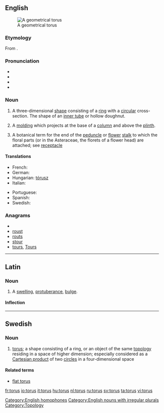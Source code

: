 {{was wotd|2007|April|10}}
{{wikipedia}}
{{also|Torus}}
==English==
[[Image:Torus.png|thumb|A geometrical torus]]

===Etymology===
From {{etyl|la}} {{term|torus||swelling, protuberance|lang=la}}.

===Pronunciation===
* {{IPA|/ˈtɔːrəs/}}
* {{audio|en-us-torus.ogg|Audio (US)}}
* {{rhymes|ɔːrəs}}
* {{homophones|Taurus}}

===Noun===
{{en-noun|tor|i}}

# {{geometry}} A three-dimensional [[shape]] consisting of a [[ring]] with a [[circular]] cross-section. The shape of an [[inner tube]] or hollow doughnut.
# {{architecture}} A [[molding]] which projects at the base of a [[column]] and above the [[plinth]].
# {{botany}} A botanical term for the end of the [[peduncle]] or [[flower]] [[stalk]] to which the floral parts (or in the Asteraceae, the florets of a flower head) are attached; see [[receptacle]]

====Translations====
{{trans-top|three dimensional shape}}
* French: {{t+|fr|tore|m}}
* German: {{t+|de|Torus}}
* Hungarian: [[tórusz]]
* Italian: {{t+|it|toro|m}}
{{trans-mid}}
* Portuguese: {{t+|pt|toro|m}}
* Spanish: {{t+|es|toro|m}}
* Swedish: {{t+|sv|torus|c}}
{{trans-bottom}}

===Anagrams===
* {{alphagram|orstu}}
* [[roust#English|roust]]
* [[routs#English|routs]]
* [[stour#English|stour]]
* [[tours#English|tours]], [[Tours#English|Tours]]

[[Category:English homophones]]
[[Category:English nouns with irregular plurals]]
[[Category:Topology]]

----

==Latin==

===Noun===
{{la-noun|torus|tori|torī|m|second}}

# A [[swelling]], [[protuberance]], [[bulge]].

====Inflection====
{{la-decl-2nd|tor}}

----

==Swedish==

===Noun===
{{sv-noun-reg-ar}}
{{infl|sv|noun|g=c}}

# {{context|topology|lang=sv}} [[#English|torus]]; a shape consisting of a ring, or an object of the same [[topology]] residing in a space of higher dimension; especially considered as a [[Cartesian product]] of two [[circle]]s in a four-dimensional space

====Related terms====
* [[flat torus]]

[[fr:torus]]
[[io:torus]]
[[it:torus]]
[[hu:torus]]
[[nl:torus]]
[[ru:torus]]
[[sv:torus]]
[[ta:torus]]
[[vi:torus]]